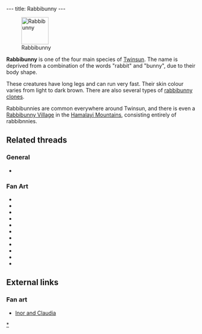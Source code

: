 ---
title: Rabbibunny
---

[[Image:LapichonAnim.gif|right|72px|frame|Rabbibunny]]

'''Rabbibunny''' is one of the four main species of [[Twinsun]]. The name is deprived from a combination of the words "rabbit" and "bunny", due to their body shape.

These creatures have long legs and can run very fast. Their skin colour varies from light to dark brown. There are also several types of [[rabbibunny clone]]s.

Rabbibunnies are common everywhere around Twinsun, and there is even a [[Rabbibunny Village]] in the [[Hamalayi Mountains]], consisting entirely of rabbibnnies.

==Related threads==
===General===
* {{thread|id=3195|title=unknown picture}}

===Fan Art===
* {{thread|id=11154|title=Body viewer}}
* {{thread|id=10936|title=^^ System Shock 2 Art}}
* {{thread|id=10429|title=LBA3 Make It Happen Poster}}
* {{thread|id=10774|title=Smilies}}
* {{thread|id=10248|title=Damalala (LBA 3) 3D model..}}
* {{thread|id=10649|title=The Rabbi Bunny}}
* {{thread|id=10285|title=Another Damalala model}}
* {{thread|id=10209|title=Guess who!}}
* {{thread|id=8332|title=a rabbibunette!}}
* {{post|id=34339|title=wow}}
* {{thread|id=4757|title=My x-mas art}}

==External links==
===Fan art===
* [http://www.deviantart.com/view/11302613/ Inor and Claudia]

[[Category:Rabbibunnies|*]]